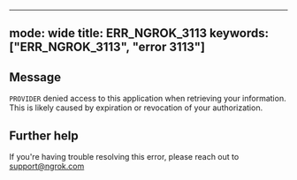 
---
mode: wide
title: ERR_NGROK_3113
keywords: ["ERR_NGROK_3113", "error 3113"]
---

## Message
`PROVIDER` denied access to this application when retrieving your information. This is likely caused by expiration or revocation of your authorization.




## Further help
If you're having trouble resolving this error, please reach out to [support@ngrok.com](mailto:support@ngrok.com?subject=Help%20with%20ERR_NGROK_3113)

